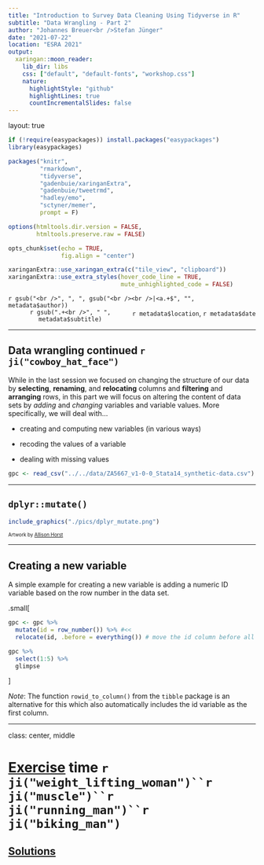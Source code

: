 ```yaml
---
title: "Introduction to Survey Data Cleaning Using Tidyverse in R"
subtitle: "Data Wrangling - Part 2"
author: "Johannes Breuer<br />Stefan Jünger"
date: "2021-07-22"
location: "ESRA 2021"
output:
  xaringan::moon_reader:
    lib_dir: libs
    css: ["default", "default-fonts", "workshop.css"]
    nature:
      highlightStyle: "github"
      highlightLines: true
      countIncrementalSlides: false
---
```

layout: true

```r
if (!require(easypackages)) install.packages("easypackages")
library(easypackages)

packages("knitr",
         "rmarkdown",
         "tidyverse",
         "gadenbuie/xaringanExtra",
         "gadenbuie/tweetrmd",
         "hadley/emo",
         "sctyner/memer",
         prompt = F)

options(htmltools.dir.version = FALSE,
        htmltools.preserve.raw = FALSE)

opts_chunk$set(echo = TRUE,
               fig.align = "center")

xaringanExtra::use_xaringan_extra(c("tile_view", "clipboard"))
xaringanExtra::use_extra_styles(hover_code_line = TRUE,
                                mute_unhighlighted_code = FALSE)
```

<div class="my-footer">
  <div style="float: left;"><span>`r gsub("<br />", ", ", gsub("<br /><br />|<a.+$", "", metadata$author))`</span></div>
  <div style="float: right;"><span>`r metadata$location`, `r metadata$date`</span></div>
  <div style="text-align: center;"><span>`r gsub(".+<br />", " ", metadata$subtitle)`</span></div>
</div>

---

## Data wrangling continued `r ji("cowboy_hat_face")`

While in the last session we focused on changing the structure of our data by **selecting**, **renaming**, and **relocating** columns and **filtering** and **arranging** rows, in this part we will focus on altering the content of data sets by *adding* and *changing* variables and variable values. More specifically, we will deal with...

- creating and computing new variables (in various ways)

- recoding the values of a variable

- dealing with missing values

```r
gpc <- read_csv("../../data/ZA5667_v1-0-0_Stata14_synthetic-data.csv")
```

---

## `dplyr::mutate()`

```r
include_graphics("./pics/dplyr_mutate.png")
```
<small><small>Artwork by [Allison Horst](https://github.com/allisonhorst/stats-illustrations) </small></small>

---

## Creating a new variable

A simple example for creating a new variable is adding a numeric ID variable based on the row number in the data set.

.small[
```r
gpc <- gpc %>% 
  mutate(id = row_number()) %>% #<<
  relocate(id, .before = everything()) # move the id column before all other columns

gpc %>% 
  select(1:5) %>% 
  glimpse
```
]

*Note*: The function `rowid_to_column()` from the `tibble` package is an alternative for this which also automatically includes the id variable as the first column.

---

class: center, middle

# [Exercise](https://jobreu.github.io/tidyverse-workshop-esra-2021/exercises/DataWrangling2_question.html) time `r ji("weight_lifting_woman")``r ji("muscle")``r ji("running_man")``r ji("biking_man")`

## [Solutions](https://jobreu.github.io/tidyverse-workshop-esra-2021/solutions/DataWrangling2_solution.html)